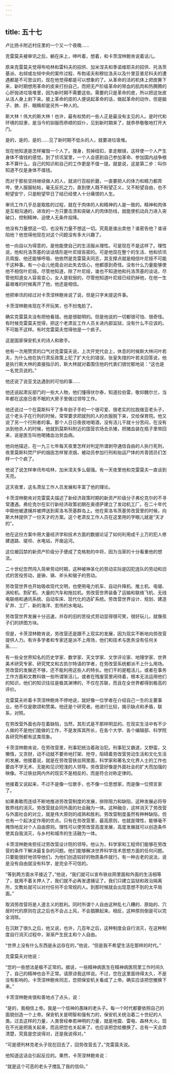 ```yaml
---
---
---
```

title: 五十七
---



卢比扬卡附近村庄里的一个又一个夜晚……

克雷莫夫被审讯之后，躺在床上，呻吟着，想着，和卡茨涅林鲍肯说着话儿。

原来克雷莫夫觉得布哈林和雷科夫的招供、加米涅夫和季诺维耶夫的招供、托洛茨基派、右倾或左倾中央的案件过程、布勃诺夫和穆拉洛夫以及什里亚普尼科夫的遭遇都是不可思议的，现在他觉得都是可以想象的了。从革命的活的机体上把皮撕下来，新时期想用革命的皮来打扮自己，而把无产阶级革命的带血的肌肉和热腾腾的心肝抛进垃圾堆里，因为新时期不需要这些。需要的只是革命的皮，所以把这张皮从活人身上剥下来。披上革命的皮的人便说起革命的话，做起革命的动作，但是脑子、肺、肝、眼睛却是另外一种人的。

斯大林！伟大的斯大林！也许，最有权势的一些人正是最没有主见的人。是时代和环境的奴隶，是当今的驯服而恭顺的奴仆，见到新时期来了，就恭恭敬敬地打开大门。

是的，是的，是的……见了新时期不低头的人，就要进垃圾堆。

现在他知道是怎样摧毁一个人了。搜身，剪掉纽扣，拿走眼镜，这样使一个人产生身体不值钱的感觉。到了侦讯室里，一个人会感到自己参加革命、参加国内战争根本不算什么，自己的知识和自己的工作更是不值一提。就是说，这是第二步：叫你知道不仅是身体不值钱。

而对于那些坚持继续做人的人，就进行百般折磨，一直要把人的体力和精力都弄垮，使人服服帖帖，毫无反抗之力，直到使人既不盼望正义，又不盼望自由，也不盼望安宁，只是盼望早日了结已经使人十分痛恨的人生。

审讯工作几乎总是取胜的过程，就在于肉体的人和精神的人是一致的。精神和肉体是互相沟通的，进攻的一方只要击溃和突破人的肉体防线，就能使机动兵力进入突破口，控制精神，迫使人无条件投降。

他没有力量想这一切，也没有力量不想这一切。究竟是谁出卖他？谁密告他？谁诬陷他？他觉得他现在对这个问题没有多大兴趣了。

他一向自以为得意的，是他能使自己的生活服从理性。可是现在不是这样了。理性说，他和托洛茨基的谈话情形是叶尼娅告密的。可是他现在整个的生活、他和侦讯员周旋、他还能够呼吸、他依然是克雷莫夫同志，其支撑点就是相信叶尼娅不可能干这种事。有一小会儿他竟会对此失去信心，他都感到奇怪。没有什么力量能够使他不相信叶尼娅。尽管他知道，除了叶尼娅，谁也不知道他和托洛茨基的谈话，尽管他知道女人容易变心，女人是软弱的，尽管他知道叶尼娅已经扔掉他，在他一生最艰难的时候离开了他，他还是相信。

他把审讯的经过对卡茨涅林鲍肯说了说，但是只字未提这件事。

卡茨涅林鲍肯现在不开玩笑，也不扮鬼脸了。

确实克雷莫夫没有把他看错。他是很聪明的。但是他说的一切都很可怕、很奇怪。有时候克雷莫夫觉得，把这个老肃反工作人员关进内部监狱，没有什么不应该的。不可能不这样。有时克雷莫夫觉得他是一个疯子。

这是国家保安机关的诗人和歌手。

他有一次用赞赏的口气对克雷莫夫说，上次开党代会上，休息的时候斯大林问叶若夫，为什么他在执行肃反政策上犯了扩大化的错误，张皇失措的叶若夫回答说，他是执行斯大林的直接指示的，斯大林就对着围住他的代表们很忧郁地说：“这也是一名党员说的。”

他还说了说亚戈达遇到的可怕的事……

他还说起肃反部门的一些大人物，他们懂得伏尔泰，知道拉伯雷，敬仰魏尔兰，当年都在这座日夜不眠的大房子里做过领导工作。

他还说过一个在莫斯科干了多年刽子手的一个很可爱、很老实的拉脱维亚老头子，这个老头子在行刑的时候，常常要求把就刑的人的衣服脱下来，交给保育院。他又说了另一个行刑者的事。那个人日日夜夜地喝酒，没有活儿干就十分苦闷，在没有派到他杀人的时候，他就到莫斯科附近的国营农场去杀猪，把猪血装在瓶子里带回来，说是医生叫他喝猪血治贫血病。

他向他描述，在一九三七年每天夜里怎样对判定所谓剥夺通信自由的人执行死刑，夜里莫斯科焚尸炉的烟囱怎样冒浓烟，被动员参加行刑和抬运尸体的共青团员们怎样一个个疯了。

他说了说怎样审讯布哈林，加米涅夫多么倔强。有一天夜里他和克雷莫夫一直谈到天亮。

这天夜里，这名肃反工作人员发展和丰富了他的理论。

卡茨涅林鲍肯对克雷莫夫描述了新经济政策时期的新资产阶级分子弗伦克尔的不寻常遭遇。弗伦克尔在实行新经济政策初期在奥德萨建立了发动机工厂。在二十年代中期他被逮捕并被押送到索洛韦茨基群岛上。他在索洛韦茨基劳改营里的时候，向斯大林提供了一份天才的方案。这个老肃反工作人员在这里用的字眼儿就是“天才的”。

他在这份方案中用大量经济学和技术方面的数据论证了如何利用成千上万的犯人修建道路、堤坝、水电站，开凿运河。

这位被囚禁的新资产阶级分子便成了克格勃的中将，因为当家的十分看重他的想法。

二十世纪忽然闯入简单劳动时期，这种被神圣化的劳动实际是囚犯连队的劳动和旧式的苦役劳动，是锹、镐、斧头和锯子的劳动。

劳改营世界也开始吸收现代文明，也使用电力机车、自动升降机、推土机、电锯、涡轮机、割矿机、大量的汽车和拖拉机。劳改营世界装备了运输和联络飞机、无线电联络和通讯系统、自动车床、现代化的选矿系统。劳改营世界设计、规划、建造矿井、工厂、新的海洋、宏伟的水电站。

劳改营世界发展十分迅速，并存的旧的苦役式劳动显得很可笑，很好玩儿，就像孩子们的拼图方块。

但是，卡茨涅林鲍肯说，劳改营还是跟不上现实的发展，因为现实不断地向劳改营提供人力。有许多学者和专家还是派不上用场，他们和技术与医务没有任何关系……

有一些全世界知名的历史学家、数学家、天文学家、文学评论家、地理学家、世界美术研究专家、研究梵文和古凯尔特语的学者，在劳改营系统都派不上什么用场。劳改营的发展还不够，还不能利用这些人的特长。他们干的是粗活儿，或者在事务工作方面和文教科做一些所谓笨活儿，或者在残废营里闲待着，根本无法运用他们的知识，他们的知识往往是极其渊博的，不仅在苏联，而且在全世界都得到极高的评价。

克雷莫夫听着卡茨涅林鲍肯不停地说，就好像一位学者在介绍自己一生的主要事业。他不仅是歌颂和赞美。他还是个研究者。他进行比较，揭示缺点和矛盾，联系，对照。

在劳改营外面也存在着缺陷，当然，其形式是不那样明显的。在现实生活中有不少人做的不是他们能做的工作，不是发挥其所长，在各个大学、各个编辑部、科学院各研究所都有这类现象。

卡茨涅林鲍肯说，在劳改营里，刑事犯统治着政治犯。刑事犯又霸道，又野蛮，又懒惰，又贪财，动不动就不要命地打架、抢夺，阻碍着劳改营劳动生活和文化生活的发展。他接着说，就是在劳改营铁丝网里面，科学家和著名文化界人士的工作也要由不学无术、无能和见识短浅的人领导。劳改营好像是外面社会的扩大而加强的映像。不过铁丝网内外的现实不是相反的，而是符合对称定律的。

他接着又说起来，不过不是像一位歌手，也不像一位思想家，而是像一位预言家了。

如果勇敢而连续不断地推进劳改营制度的发展，排除阻力和缺陷，这种发展必将导致界线的消灭。劳改营就会同外面的社会融为一体。这种融合，这样消灭了劳改营与外面社会的对立，就是伟大原则的成熟和胜利。劳改营制度虽然有种种缺陷，但也有一个起决定作用的优点。只有在劳改营里，最高原则，也就是理性，能够毫不掩饰地反对个人自由原则。理性可以使劳改营高度发展，高度发展就可以创造条件使其自我消灭，与乡村和城市的生活融为一体。

卡茨涅林鲍肯担任过劳改营设计院的领导。他认为，科学家和工程师们能够在劳改营的条件下解决最复杂的问题。他们能够解决世界科学技术思想方面的任何问题。只要能很好地领导他们，为他们创造较好的物质条件就行。有一种古老的说法，说是没有自由就没有科学，是完全不可信的。

“等到两方面水平接近了，”他说，“我们就可以宣布铁丝网里面和外面的生活相等了，就用不着关押人了，我们就不必再发逮捕证了。我们只建立监狱和政治隔离所，文教处就可以对付任何不合常规的人。到那时候就会出现意想不到的太平局面。”

取消劳改营将是人道主义的胜利。同时所谓个人自由这种乱七八糟的、原始的、穴居时代的原则在这之后也不会占上风，不会猖獗起来。相反，这种原则倒是可以完全消除。

在沉默了很久之后，他又说，也许，几百年之后，这种制度会自行消灭，在这种制度自行消灭过程中，渐渐产生民主和个人自由。

“世界上没有什么东西是永远存在的，”他说，“但是我不希望生活在那样的时代。”

克雷莫夫对他说：

“您的一些想法是极不正常的。据说，一些精神病医生在精神病医院里工作时间久了，自己的精神也会不正常。请原谅我这样说。不过，您在这里面待得太久，不是没有影响的。卡茨涅林鲍肯同志，您把保安机关看成了上帝。确实应该把您撤换下来。”

卡茨涅林鲍肯很和善地点了点头，说：

“是的，我相信上帝。我是一个信神的愚昧的老头子。每一个时代都要依照自己的面貌创造一个上帝。保安机关是明智和强有力的，保安机关统治着二十世纪的人类。过去这样的力量，人类曾经奉若神明的力量，就是地震、雷电、森林大火。现在不光是把我关起来，而且把您也关起来了。也应该把您给撤换了。总有一天会弄清楚，究竟是您说得对，还是我说得对。”

“可是德列林克老头子现在回去了，回劳改营去了。”克雷莫夫说。

他知道这话会引起反应的。果然，卡茨涅林鲍肯说：

“就是这个可恶的老头子搅乱了我的信仰。”